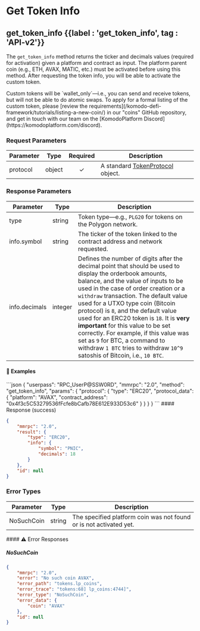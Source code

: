 
# Get Token Info

## get\_token\_info {{label : 'get_token_info', tag : 'API-v2'}}

The `get_token_info` method returns the ticker and decimals values (required for activation) given a platform and contract as input. The platform parent coin (e.g., ETH, AVAX, MATIC, etc.) must be activated before using this method. After requesting the token info, you will be able to activate the custom token.

<Note>
  Custom tokens will be `wallet_only`—i.e., you can send and receive tokens, but will not be able to do atomic swaps. To apply for a formal listing of the custom token, please [review the requirements](/komodo-defi-framework/tutorials/listing-a-new-coin/) in our "coins" GitHub repository, and get in touch with our team on the [KomodoPlatform Discord](https://komodoplatform.com/discord).
</Note>

### Request Parameters

| Parameter | Type   | Required | Description                                                                                           |
| --------- | ------ | :------: | ----------------------------------------------------------------------------------------------------- |
| protocol  | object |     ✓    | A standard [TokenProtocol](/komodo-defi-framework/api/common_structures/nfts/#token-protocol) object. |

### Response Parameters

| Parameter     | Type    | Description                                                                                                                                                                                                                                                                                                                                                                                                                                                                                                                                                 |
| ------------- | ------- | ----------------------------------------------------------------------------------------------------------------------------------------------------------------------------------------------------------------------------------------------------------------------------------------------------------------------------------------------------------------------------------------------------------------------------------------------------------------------------------------------------------------------------------------------------------- |
| type          | string  | Token type—e.g., `PLG20` for tokens on the Polygon network.                                                                                                                                                                                                                                                                                                                                                                                                                                                                                                 |
| info.symbol   | string  | The ticker of the token linked to the contract address and network requested.                                                                                                                                                                                                                                                                                                                                                                                                                                                                               |
| info.decimals | integer | Defines the number of digits after the decimal point that should be used to display the orderbook amounts, balance, and the value of inputs to be used in the case of order creation or a `withdraw` transaction. The default value used for a UTXO type coin (Bitcoin protocol) is `8`, and the default value used for an ERC20 token is `18`. It is **very important** for this value to be set correctly. For example, if this value was set as `9` for BTC, a command to withdraw `1 BTC` tries to withdraw `10^9` satoshis of Bitcoin, i.e., `10 BTC`. |

#### 📌 Examples

<CodeGroup title="Get Token Info" tag="POST" label="get_token_info" mm2MethodDecorate="true">
  ```json
  {
    "userpass": "RPC_UserP@SSW0RD",
    "mmrpc": "2.0",
    "method": "get_token_info",
    "params": {
      "protocol": {
        "type": "ERC20",
        "protocol_data": {
          "platform": "AVAX",
          "contract_address": "0x4f3c5C53279536fFcfe8bCafb78E612E933D53c6"
        }
      }
    }
  }
  ```
</CodeGroup>

<CollapsibleSection expandedText="Hide Get Token Info Response" collapsedText="Show Get Token Info Response">
  #### Response (success)

  ```json
  {
      "mmrpc": "2.0",
      "result": {
          "type": "ERC20",
          "info": {
              "symbol": "PNIC",
              "decimals": 18
          }
      },
      "id": null
  }
  ```
</CollapsibleSection>

### Error Types

| Parameter  | Type   | Description                                                        |
| ---------- | ------ | ------------------------------------------------------------------ |
| NoSuchCoin | string | The specified platform coin was not found or is not activated yet. |

<CollapsibleSection expandedText="Hide Error Responses" collapsedText="Show Error Responses">
  #### ⚠️ Error Responses

  ##### NoSuchCoin

  ```json
  {
      "mmrpc": "2.0",
      "error": "No such coin AVAX",
      "error_path": "tokens.lp_coins",
      "error_trace": "tokens:68] lp_coins:4744]",
      "error_type": "NoSuchCoin",
      "error_data": {
          "coin": "AVAX"
      },
      "id": null
  }
  ```
</CollapsibleSection>
